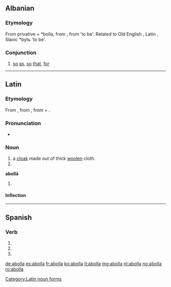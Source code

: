 ==Albanian== 
===Etymology===
From privative {{l|sq|a-}} + *bolla, from {{etyl|sqj-pro|sq}} {{m|sqj-pro|*bhēl}}, from {{etyl|ine-pro|sq}} {{m|ine-pro|*bheuH}} 'to be'. Related to Old English {{term|bēon||to be|lang=ang}}, Latin {{term|fierī||to become|lang=la}}, Slavic *bytь 'to be'.

===Conjunction===
{{sq-conj|f|hajbe|halba|hajbet}}

# [[so]] [[as]], [[so]] [[that]], [[for]]

----

==Latin==

===Etymology===
From {{etyl|grc|la}} {{term|ἀναβολή||tr=anabolē|mantle|lang=grc}}, from {{term|ἀναβάλλω||tr=anaballō|I throw up|lang=grc}}, from {{term|ἀνά||tr=ana|up, upwards|lang=grc}} + {{term|βάλλω||tr=ballō|I [[throw]]|lang=grc}}.

===Pronunciation===
* {{la-pronunc|abolla}}

===Noun===
{{la-noun|abolla|abollae|abollae|f|first}}

# a [[cloak]] made out of thick [[woolen]] cloth.
# {{inflection of|abolla||voc|s|lang=la}}

'''abollā''' {{g|f}}
# {{inflection of|abolla||abl|s|lang=la}}

====Inflection====
{{la-decl-1st|aboll}}

[[Category:Latin noun forms]]

----

==Spanish==

===Verb===
{{es-verb-form}}

# {{es-verb form of|ending=ar|mood=imperative|sense=affirmative|pers=2|formal=no|number=singular|abollar}}
# {{es-verb form of|ending=ar|mood=indicative|tense=present|pers=2|formal=yes|number=singular|abollar}}
# {{es-verb form of|ending=ar|mood=indicative|tense=present|pers=3|number=singular|abollar}}

[[de:abolla]]
[[es:abolla]]
[[fr:abolla]]
[[ko:abolla]]
[[it:abolla]]
[[mg:abolla]]
[[nl:abolla]]
[[no:abolla]]
[[ro:abolla]]